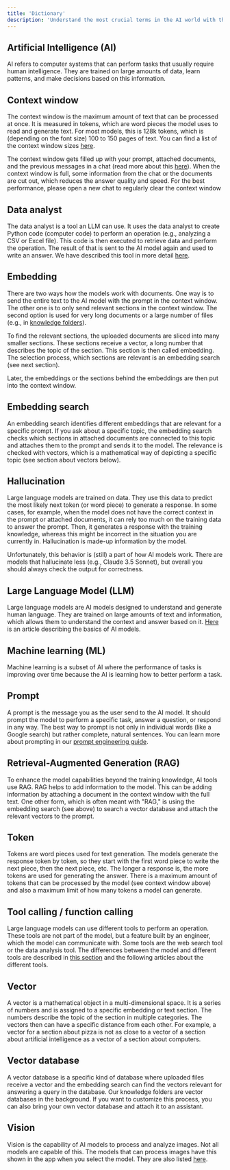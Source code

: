 ```yaml
---
title: 'Dictionary'
description: 'Understand the most crucial terms in the AI world with this guide.'
---
```


## Artificial Intelligence (AI)

AI refers to computer systems that can perform tasks that usually require human intelligence. They are trained on large amounts of data, learn patterns, and make decisions based on this information.

## Context window

The context window is the maximum amount of text that can be processed at once. It is measured in tokens, which are word pieces the model uses to read and generate text. For most models, this is 128k tokens, which is (depending on the font size) 100 to 150 pages of text. You can find a list of the context window sizes [here](/resources/models#context-window-sizes).

The context window gets filled up with your prompt, attached documents, and the previous messages in a chat (read more about this [here](/resources/basics#influencing-the-output-of-a-response)). When the context window is full, some information from the chat or the documents are cut out, which reduces the answer quality and speed.
<Tip>For the best performance, please open a new chat to regularly clear the context window</Tip>

## Data analyst

The data analyst is a tool an LLM can use. It uses the data analyst to create Python code (computer code) to perform an operation (e.g., analyzing a CSV or Excel file). This code is then executed to retrieve data and perform the operation. The result of that is sent to the AI model again and used to write an answer. We have described this tool in more detail [here](/product/chat/data-analysis).

## Embedding

There are two ways how the models work with documents. One way is to send the entire text to the AI model with the prompt in the context window. The other one is to only send relevant sections in the context window. The second option is used for very long documents or a large number of files (e.g., in [knowledge folders](/settings/knowledge-folders/introduction)).

To find the relevant sections, the uploaded documents are sliced into many smaller sections. These sections receive a vector, a long number that describes the topic of the section. This section is then called embedding. The selection process, which sections are relevant is an embedding search (see next section).

Later, the embeddings or the sections behind the embeddings are then put into the context window.

## Embedding search

An embedding search identifies different embeddings that are relevant for a specific prompt. If you ask about a specific topic, the embedding search checks which sections in attached documents are connected to this topic and attaches them to the prompt and sends it to the model. The relevance is checked with vectors, which is a mathematical way of depicting a specific topic (see section about vectors below).

## Hallucination

Large language models are trained on data. They use this data to predict the most likely next token (or word piece) to generate a response. In some cases, for example, when the model does not have the correct context in the prompt or attached documents, it can rely too much on the training data to answer the prompt. Then, it generates a response with the training knowledge, whereas this might be incorrect in the situation you are currently in. Hallucination is made-up information by the model.

Unfortunately, this behavior is (still) a part of how AI models work. There are models that hallucinate less (e.g., Claude 3.5 Sonnet), but overall you should always check the output for correctness.

## Large Language Model (LLM)

Large language models are AI models designed to understand and generate human language. They are trained on large amounts of text and information, which allows them to understand the context and answer based on it. [Here](/resources/basics) is an article describing the basics of AI models.

## Machine learning (ML)

Machine learning is a subset of AI where the performance of tasks is improving over time because the AI is learning how to better perform a task.

## Prompt

A prompt is the message you as the user send to the AI model. It should prompt the model to perform a specific task, answer a question, or respond in any way. The best way to prompt is not only in individual words (like a Google search) but rather complete, natural sentences. You can learn more about prompting in our [prompt engineering guide](/resources/prompt-elements).

## Retrieval-Augmented Generation (RAG)

To enhance the model capabilities beyond the training knowledge, AI tools use RAG. RAG helps to add information to the model. This can be adding information by attaching a document in the context window with the full text. One other form, which is often meant with "RAG," is using the embedding search (see above) to search a vector database and attach the relevant vectors to the prompt.

## Token

Tokens are word pieces used for text generation. The models generate the response token by token, so they start with the first word piece to write the next piece, then the next piece, etc. The longer a response is, the more tokens are used for generating the answer. There is a maximum amount of tokens that can be processed by the model (see context window above) and also a maximum limit of how many tokens a model can generate.

## Tool calling / function calling

Large language models can use different tools to perform an operation. These tools are not part of the model, but a feature built by an engineer, which the model can communicate with. Some tools are the web search tool or the data analysis tool. The differences between the model and different tools are described in [this section](/product/chat/without-tools) and the following articles about the different tools.

## Vector

A vector is a mathematical object in a multi-dimensional space. It is a series of numbers and is assigned to a specific embedding or text section. The numbers describe the topic of the section in multiple categories. The vectors then can have a specific distance from each other. For example, a vector for a section about pizza is not as close to a vector of a section about artificial intelligence as a vector of a section about computers.

## Vector database

A vector database is a specific kind of database where uploaded files receive a vector and the embedding search can find the vectors relevant for answering a query in the database. Our knowledge folders are vector databases in the background. If you want to customize this process, you can also bring your own vector database and attach it to an assistant.

## Vision

Vision is the capability of AI models to process and analyze images. Not all models are capable of this. The models that can process images have this shown in the app when you select the model. They are also listed [here](/product/chat/image-analysis).